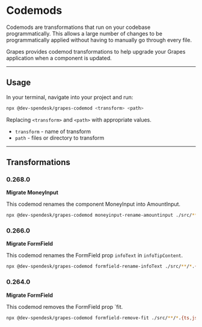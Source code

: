 # Codemods

Codemods are transformations that run on your codebase programmatically. This allows a large number of changes to be programmatically applied without having to manually go through every file.

Grapes provides codemod transformations to help upgrade your Grapes application when a component is updated.

---

## Usage

In your terminal, navigate into your project and run:

```bash
npx @dev-spendesk/grapes-codemod <transform> <path>
```

Replacing `<transform>` and `<path>` with appropriate values.

- `transform` - name of transform
- `path` - files or directory to transform

---

## Transformations

### 0.268.0

**Migrate MoneyInput**

This codemod renames the component MoneyInput into AmountInput.

```bash
npx @dev-spendesk/grapes-codemod moneyinput-rename-amountinput ./src/**/*.{ts,js,tsx,jsx}
```

### 0.266.0

**Migrate FormField**

This codemod renames the FormField prop `infoText` in `infoTipContent`.

```bash
npx @dev-spendesk/grapes-codemod formfield-rename-infoText ./src/**/*.{ts,js,tsx,jsx}
```

### 0.264.0

**Migrate FormField**

This codemod removes the FormField prop `fit.

```bash
npx @dev-spendesk/grapes-codemod formfield-remove-fit ./src/**/*.{ts,js,tsx,jsx}
```
